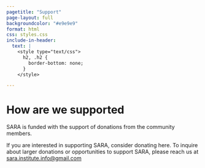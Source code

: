 ```yaml
---
pagetitle: "Support"
page-layout: full
backgroundcolor: "#e9e9e9"
format: html
css: styles.css
include-in-header: 
  text: |
    <style type="text/css">
      h2, .h2 {
        border-bottom: none;
      }
    </style>

---
```


# How are we supported

SARA is funded with the support of donations from the community members.

If you are interested in supporting SARA, consider donating here. To inquire about larger donations or opportunities to support SARA, please reach us at [sara.institute.info@gmail.com]{.underline}